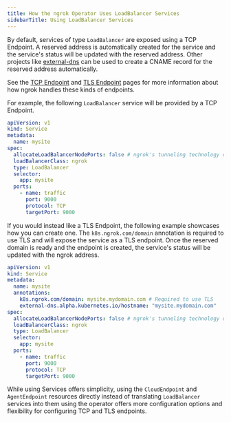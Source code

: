 ```yaml
---
title: How the ngrok Operator Uses LoadBalancer Services
sidebarTitle: Using LoadBalancer Services
---
```


By default, services of type `LoadBalancer` are exposed using a TCP Endpoint.
A reserved address is automatically created for the service and the service's status will be updated with the reserved address.
Other projects like [external-dns](https://github.com/ngrok/ngrok-operator/blob/main/docs/examples/external-dns/README.md) can be used to create a CNAME record for the reserved address automatically.

See the [TCP Endpoint](/universal-gateway/tcp/) and [TLS Endpoint](/universal-gateway/tls/) pages for more information about how ngrok handles these kinds of endpoints.

For example, the following `LoadBalancer` service will be provided by a TCP Endpoint.

```yaml
apiVersion: v1
kind: Service
metadata:
  name: mysite
spec:
  allocateLoadBalancerNodePorts: false # ngrok's tunneling technology does not require NodePorts to be allocated.
  loadBalancerClass: ngrok
  type: LoadBalancer
  selector:
    app: mysite
  ports:
    - name: traffic
      port: 9000
      protocol: TCP
      targetPort: 9000
```

If you would instead like a TLS Endpoint, the following example showcases how you can create one.
The `k8s.ngrok.com/domain` annotation is required to use TLS and will expose the service as a TLS endpoint.
Once the reserved domain is ready and the endpoint is created, the service's status will be updated with the ngrok address.

```yaml
apiVersion: v1
kind: Service
metadata:
  name: mysite
  annotations:
    k8s.ngrok.com/domain: mysite.mydomain.com # Required to use TLS
    external-dns.alpha.kubernetes.io/hostname: "mysite.mydomain.com"
spec:
  allocateLoadBalancerNodePorts: false # ngrok's tunneling technology does not require NodePorts to be allocated.
  loadBalancerClass: ngrok
  type: LoadBalancer
  selector:
    app: mysite
  ports:
    - name: traffic
      port: 9000
      protocol: TCP
      targetPort: 9000
```

While using Services offers simplicity, using the `CloudEndpoint` and `AgentEndpoint` resources directly instead of translating `LoadBalancer` services into them using the operator offers more configuration options and flexibility for configuring TCP and TLS endpoints.
